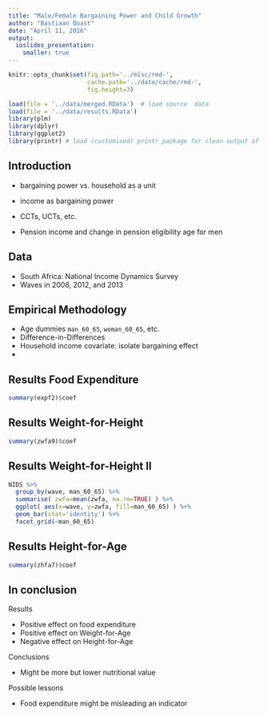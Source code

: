 ```yaml
---
title: "Male/Female Bargaining Power and Child Growth"
author: "Bastiaan Quast"
date: "April 11, 2016"
output:
  ioslides_presentation:
    smaller: true
---
```


```r
knitr::opts_chunk$set(fig.path='../misc/rmd-',
                      cache.path='../data/cache/rmd-',
                      fig.height=3)

load(file = '../data/merged.RData')  # load source  data
load(file = '../data/results.RData')
library(plm)
library(dplyr)
library(ggplot2)
library(printr) # load (customised) printr package for clean output of lm()

```

## Introduction

* bargaining power vs. household as a unit
* income as bargaining power
* CCTs, UCTs, etc.

* Pension income and change in pension eligibility age for men


## Data

* South Africa: National Income Dynamics Survey
* Waves in 2008, 2012, and 2013


## Empirical Methodology

* Age dummies `man_60_65`, `woman_60_65`, etc.
* Difference-in-Differences
* Household income covariate: isolate bargaining effect
* 

## Results Food Expenditure

```r
summary(expf2)$coef
```

## Results Weight-for-Height

```r
summary(zwfa9)$coef
```

## Results Weight-for-Height II

```r
NIDS %>%
  group_by(wave, man_60_65) %>%
  summarise( zwfa=mean(zwfa, na.rm=TRUE) ) %>%
  ggplot( aes(x=wave, y=zwfa, fill=man_60_65) ) %+%
  geom_bar(stat='identity') %+% 
  facet_grid(~man_60_65)
```

## Results Height-for-Age

```r
summary(zhfa7)$coef
```

## In conclusion

Results

* Positive effect on food expenditure
* Positive effect on Weight-for-Age
* Negative effect on Height-for-Age

Conclusions

* Might be more but lower nutritional value

Possible lessons

* Food expenditure might be misleading an indicator
